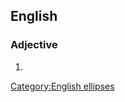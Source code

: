 ==English==

===Adjective===
{{en-adj|pos=[[pleased]] [[as]] [[punch]]|-}}

# {{alternative form of|[[pleased as Punch]]}}

[[Category:English ellipses]]
